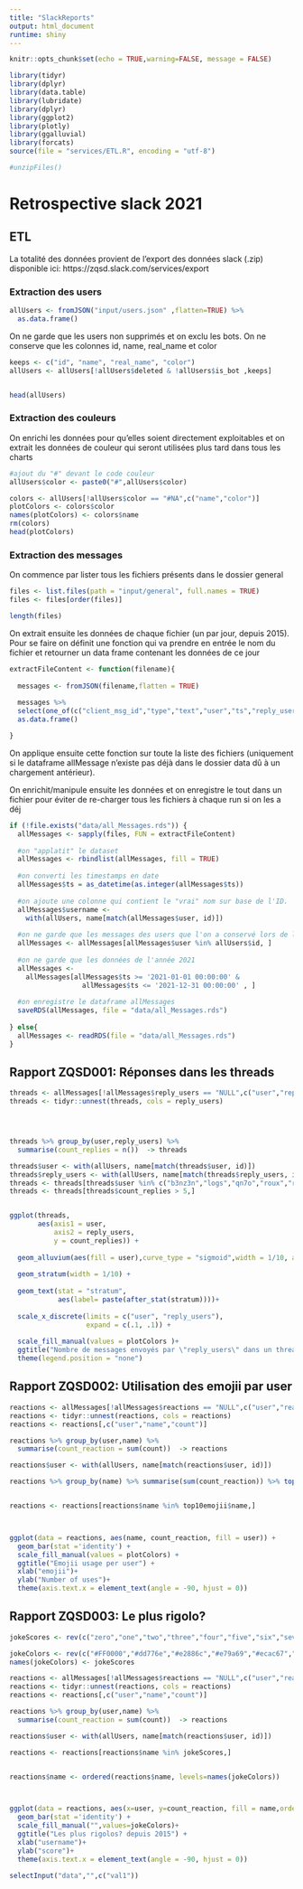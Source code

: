 ```yaml
---
title: "SlackReports"
output: html_document
runtime: shiny
---
```


```r
knitr::opts_chunk$set(echo = TRUE,warning=FALSE, message = FALSE)

library(tidyr)
library(dplyr)
library(data.table)
library(lubridate)
library(dplyr)
library(ggplot2)
library(plotly)
library(ggalluvial)
library(forcats)
source(file = "services/ETL.R", encoding = "utf-8")

#unzipFiles()
```
# Retrospective slack 2021


## ETL
La totalité des données provient de l'export des données slack (.zip) disponible ici: https://zqsd.slack.com/services/export

### Extraction des users

```r
allUsers <- fromJSON("input/users.json" ,flatten=TRUE) %>%
  as.data.frame()
```

On ne garde que les users non supprimés et on exclu les bots. On ne conserve que les colonnes id, name, real_name et color

```r
keeps <- c("id", "name", "real_name", "color")
allUsers <- allUsers[!allUsers$deleted & !allUsers$is_bot ,keeps]


head(allUsers)
```

### Extraction des couleurs
On enrichi les données pour qu'elles soient directement exploitables et on extrait les données de couleur qui seront utilisées plus tard dans tous les charts

```r
#ajout du "#" devant le code couleur
allUsers$color <- paste0("#",allUsers$color)

colors <- allUsers[!allUsers$color == "#NA",c("name","color")]
plotColors <- colors$color
names(plotColors) <- colors$name
rm(colors)
head(plotColors)
```



### Extraction des messages
On commence par lister tous les fichiers présents dans le dossier general


```r
files <- list.files(path = "input/general", full.names = TRUE) 
files <- files[order(files)]

length(files)

```
On extrait ensuite les données de chaque fichier (un par jour, depuis 2015). Pour se faire on définit une fonction qui va prendre en entrée le nom du fichier et retourner un data frame contenant les données de ce jour


```r
extractFileContent <- function(filename){
  
  messages <- fromJSON(filename,flatten = TRUE)
  
  messages %>% 
  select(one_of(c("client_msg_id","type","text","user","ts","reply_users","reactions"))) %>%
  as.data.frame() 

}
```


On applique ensuite cette fonction sur toute la liste des fichiers (uniquement si le dataframe allMessage n'existe pas déjà dans le dossier data dû à un chargement antérieur).

On enrichit/manipule ensuite les données et on enregistre le tout dans un fichier pour éviter de re-charger tous les fichiers à chaque run si on les a déj

```r
if (!file.exists("data/all_Messages.rds")) {
  allMessages <- sapply(files, FUN = extractFileContent)
  
  #on "applatit" le dataset
  allMessages <- rbindlist(allMessages, fill = TRUE)
  
  #on converti les timestamps en date
  allMessages$ts = as_datetime(as.integer(allMessages$ts))
  
  #on ajoute une colonne qui contient le "vrai" nom sur base de l'ID.
  allMessages$username <-
    with(allUsers, name[match(allMessages$user, id)])
  
  #on ne garde que les messages des users que l'on a conservé lors de l'étape d'extraction des users
  allMessages <- allMessages[allMessages$user %in% allUsers$id, ]
  
  #on ne garde que les données de l'année 2021
  allMessages <-
    allMessages[allMessages$ts >= '2021-01-01 00:00:00' &
                  allMessages$ts <= '2021-12-31 00:00:00' , ]
  
  #on enregistre le dataframe allMessages
  saveRDS(allMessages, file = "data/all_Messages.rds")
  
} else{
  allMessages <- readRDS(file = "data/all_Messages.rds")
}


```


## Rapport ZQSD001: Réponses dans les threads

```r
threads <- allMessages[!allMessages$reply_users == "NULL",c("user","reply_users")]
threads <- tidyr::unnest(threads, cols = reply_users)




threads %>% group_by(user,reply_users) %>%
  summarise(count_replies = n())  -> threads

threads$user <- with(allUsers, name[match(threads$user, id)])
threads$reply_users <- with(allUsers, name[match(threads$reply_users, id)])
threads <- threads[threads$user %in% c("b3nz3n","logs","qn7o","roux","rylou","tony","vv","woookash"),]
threads <- threads[threads$count_replies > 5,]


ggplot(threads,
       aes(axis1 = user,
           axis2 = reply_users,
           y = count_replies)) +
  
  geom_alluvium(aes(fill = user),curve_type = "sigmoid",width = 1/10, alpha=0.7) +
  
  geom_stratum(width = 1/10) +
  
  geom_text(stat = "stratum", 
            aes(label= paste(after_stat(stratum))))+
  
  scale_x_discrete(limits = c("user", "reply_users"),
                   expand = c(.1, .1)) +
  
  scale_fill_manual(values = plotColors )+
  ggtitle("Nombre de messages envoyés par \"reply_users\" dans un thread créé par \"user\"")+
  theme(legend.position = "none")
```


## Rapport ZQSD002: Utilisation des emojii par user

```r
  
reactions <- allMessages[!allMessages$reactions == "NULL",c("user","reactions")]
reactions <- tidyr::unnest(reactions, cols = reactions)
reactions <- reactions[,c("user","name","count")]

reactions %>% group_by(user,name) %>%
  summarise(count_reaction = sum(count))  -> reactions

reactions$user <- with(allUsers, name[match(reactions$user, id)])

reactions %>% group_by(name) %>% summarise(sum(count_reaction)) %>% top_n(n = 10) -> top10emojii


reactions <- reactions[reactions$name %in% top10emojii$name,]



ggplot(data = reactions, aes(name, count_reaction, fill = user)) +
  geom_bar(stat ='identity') +
  scale_fill_manual(values = plotColors) +
  ggtitle("Emojii usage per user") +
  xlab("emojii")+
  ylab("Number of uses")+
  theme(axis.text.x = element_text(angle = -90, hjust = 0))
```


## Rapport ZQSD003: Le plus rigolo?

```r
jokeScores <- rev(c("zero","one","two","three","four","five","six","seven","height","nine","keycap_ten"))

jokeColors <- rev(c("#FF0000","#dd776e","#e2886c","#e79a69","#ecac67","#e9b861","#f5ce62","#d4c86a","#b0be6e","#94bd77","#73b87e"))
names(jokeColors) <- jokeScores

reactions <- allMessages[!allMessages$reactions == "NULL",c("user","reactions")]
reactions <- tidyr::unnest(reactions, cols = reactions)
reactions <- reactions[,c("user","name","count")]

reactions %>% group_by(user,name) %>%
  summarise(count_reaction = sum(count))  -> reactions

reactions$user <- with(allUsers, name[match(reactions$user, id)])

reactions <- reactions[reactions$name %in% jokeScores,]


reactions$name <- ordered(reactions$name, levels=names(jokeColors))



ggplot(data = reactions, aes(x=user, y=count_reaction, fill = name,order=name)) +
  geom_bar(stat ='identity') +
  scale_fill_manual("",values=jokeColors)+
  ggtitle("Les plus rigolos? depuis 2015") +
  xlab("username")+
  ylab("score")+
  theme(axis.text.x = element_text(angle = -90, hjust = 0))
```
```r
selectInput("data","",c("val1"))
```

